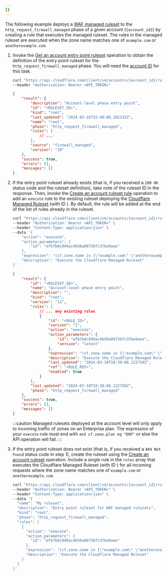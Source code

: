 ```yaml
---
{}
---
```



The following example deploys a [WAF managed ruleset](/waf/managed-rules/#managed-rulesets) to the `http_request_firewall_managed` phase of a given account (`{account_id}`) by creating a rule that executes the managed ruleset. The rules in the managed ruleset are executed when the zone name matches one of `example.com` or `anotherexample.com`.

1.  Invoke the [Get an account entry point ruleset](/api/operations/getAccountEntrypointRuleset) operation to obtain the definition of the entry point ruleset for the `http_request_firewall_managed` phase. You will need the [account ID](/fundamentals/setup/find-account-and-zone-ids/) for this task.

    ```bash
    curl "https://api.cloudflare.com/client/v4/accounts/{account_id}/rulesets/phases/http_request_firewall_managed/entrypoint" \
    --header "Authorization: Bearer <API_TOKEN>"
    ```

    ```json output {4}
    {
    	"result": {
    		"description": "Account-level phase entry point",
    		"id": "<RULESET_ID>",
    		"kind": "root",
    		"last_updated": "2024-03-16T15:40:08.202335Z",
    		"name": "root",
    		"phase": "http_request_firewall_managed",
    		"rules": [
    			// ...
    		],
    		"source": "firewall_managed",
    		"version": "10"
    	},
    	"success": true,
    	"errors": [],
    	"messages": []
    }
    ```

2.  If the entry point ruleset already exists (that is, if you received a `200 OK` status code and the ruleset definition), take note of the ruleset ID in the response. Then, invoke the [Create an account ruleset rule](/api/operations/createAccountRulesetRule) operation to add an `execute` rule to the existing ruleset deploying the [Cloudflare Managed Ruleset](/waf/managed-rules/reference/cloudflare-managed-ruleset/) (with ID <RuleID id="efb7b8c949ac4650a09736fc376e9aee" />). By default, the rule will be added at the end of the list of rules already in the ruleset.

    ```bash
    curl "https://api.cloudflare.com/client/v4/accounts/{account_id}/rulesets/{ruleset_id}/rules" \
    --header "Authorization: Bearer <API_TOKEN>" \
    --header "Content-Type: application/json" \
    --data '{
    	"action": "execute",
    	"action_parameters": {
    		"id": "efb7b8c949ac4650a09736fc376e9aee"
    	},
    	"expression": "(cf.zone.name in {\"example.com\" \"anotherexample.com\"}) and cf.zone.plan eq \"ENT\"",
    	"description": "Execute the Cloudflare Managed Ruleset"
    }'
    ```

    ```json output
    {
    	"result": {
    		"id": "<RULESET_ID>",
    		"name": "Account-level phase entry point",
    		"description": "",
    		"kind": "root",
    		"version": "11",
    		"rules": [
    			// ... any existing rules
    			{
    				"id": "<RULE_ID>",
    				"version": "1",
    				"action": "execute",
    				"action_parameters": {
    					"id": "efb7b8c949ac4650a09736fc376e9aee",
    					"version": "latest"
    				},
    				"expression": "(cf.zone.name in {\"example.com\" \"anotherexample.com\"}) and cf.zone.plan eq \"ENT\"",
    				"description": "Execute the Cloudflare Managed Ruleset",
    				"last_updated": "2024-03-18T18:30:08.122758Z",
    				"ref": "<RULE_REF>",
    				"enabled": true
    			}
    		],
    		"last_updated": "2024-03-18T18:30:08.122758Z",
    		"phase": "http_request_firewall_managed"
    	},
    	"success": true,
    	"errors": [],
    	"messages": []
    }
    ```

    :::caution
    Managed rulesets deployed at the account level will only apply to incoming traffic of zones on an Enterprise plan. The expression of your `execute` rule must end with `and cf.zone.plan eq "ENT"` or else the API operation will fail.
    :::

3.  If the entry point ruleset does not exist (that is, if you received a `404 Not Found` status code in step 1), create the ruleset using the [Create an account ruleset](/api/operations/createAccountRuleset) operation. Include a single rule in the `rules` array that executes the Cloudflare Managed Ruleset (with ID <RuleID id="efb7b8c949ac4650a09736fc376e9aee" />) for all incoming requests where the zone name matches one of `example.com` or `anotherexample.com`.

    ```bash
    curl "https://api.cloudflare.com/client/v4/accounts/{account_id}/rulesets" \
    --header "Authorization: Bearer <API_TOKEN>" \
    --header "Content-Type: application/json" \
    --data '{
      "name": "My ruleset",
      "description": "Entry point ruleset for WAF managed rulesets",
      "kind": "root",
      "phase": "http_request_firewall_managed",
      "rules": [
        {
          "action": "execute",
          "action_parameters": {
            "id": "efb7b8c949ac4650a09736fc376e9aee"
          },
          "expression": "(cf.zone.name in {\"example.com\" \"anotherexample.com\"}) and cf.zone.plan eq \"ENT\"",
          "description": "Execute the Cloudflare Managed Ruleset"
        }
      ]
    }'
    ```
